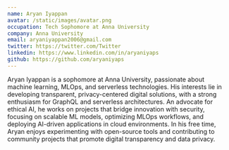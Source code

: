 ```yaml
---
name: Aryan Iyappan
avatar: /static/images/avatar.png
occupation: Tech Sophomore at Anna University
company: Anna University
email: aryaniyappan2006@gmail.com
twitter: https://twitter.com/Twitter
linkedin: https://www.linkedin.com/in/aryaniyaps
github: https://github.com/aryaniyaps
---
```


Aryan Iyappan is a sophomore at Anna University, passionate about machine learning, MLOps, and serverless technologies. 
His interests lie in developing transparent, privacy-centered digital solutions, with a strong enthusiasm for GraphQL 
and serverless architectures. An advocate for ethical AI, he works on projects that bridge innovation with security, focusing 
on scalable ML models, optimizing MLOps workflows, and deploying AI-driven applications in cloud environments. In his free 
time, Aryan enjoys experimenting with open-source tools and contributing to community projects that promote digital 
transparency and data privacy.

